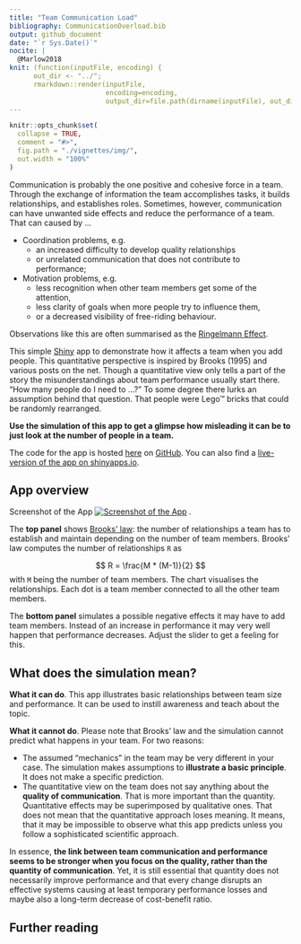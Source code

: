 ```yaml
---
title: "Team Communication Load"
bibliography: CommunicationOverload.bib
output: github_document
date: "`r Sys.Date()`"
nocite: |
  @Marlow2018
knit: (function(inputFile, encoding) {
      out_dir <- "../";
      rmarkdown::render(inputFile,
                        encoding=encoding,
                        output_dir=file.path(dirname(inputFile), out_dir))})
---
```


<!-- README.md is generated from README.Rmd. Please edit that file. -->

```r
knitr::opts_chunk$set(
  collapse = TRUE,
  comment = "#>",
  fig.path = "./vignettes/img/",
  out.width = "100%"
)
```

Communication is probably the one positive and cohesive force in a team. Through the exchange of information the team accomplishes tasks, it builds relationships, and establishes roles. Sometimes, however, communication can have unwanted side effects and reduce the performance of a team. That can caused by ...

* Coordination problems, e.g.
  * an increased difficulty to develop quality relationships
  * or unrelated communication that does not contribute to performance;
* Motivation problems, e.g.
  * less recognition when other team members get some of the attention,
  * less clarity of goals when more people try to influence them,
  * or a decreased visibility of free-riding behaviour.
  
Observations like this are often summarised as the [Ringelmann Effect](https://en.wikipedia.org/wiki/Ringelmann_effect).

This simple [Shiny](https://shiny.rstudio.com/) app to demonstrate how it affects a team when you add people. This quantitative perspective is inspired by Brooks (1995) and various posts on the net. Though a quantitative view only tells a part of the story the misunderstandings about team performance usually start there. "How many people do I need to ...?" To some degree there lurks an assumption behind that question. That people were Lego™ bricks that could be randomly rearranged. 

**Use the simulation of this app to get a glimpse how misleading it can be to just look at the number of people in a team.**

The code for the app is hosted [here](https://github.com/SigurdJanson/CommunicationOverload) on [GitHub](https://github.com). You can also find a [live-version of the app on shinyapps.io](https://js-rapps.shinyapps.io/communicationoverload/).


## App overview

Screenshot of the App [![Screenshot of the App](./vignettes/img/TeamCommunication_Overview.png)](https://js-rapps.shinyapps.io/communicationoverload/) .

The **top panel** shows [Brooks' law](https://en.wikipedia.org/wiki/Brooks%27s_law): the number of relationships a team has to establish and maintain depending on the number of team members. Brooks' law computes the number of relationships `R` as

$$ R = \frac{M * (M-1)}{2} $$
with `M` being the number of team members. The chart visualises the relationships. Each dot is a team member connected to all the other team members.

The **bottom panel** simulates a possible negative effects it may have to add team members. Instead of an increase in performance it may very well happen that performance decreases. Adjust the slider to get a feeling for this.



## What does the simulation mean?

**What it can do**. This app illustrates basic relationships between team size and performance. It can be used to instill awareness and teach about the topic.

**What it cannot do**. Please note that Brooks' law and the simulation cannot predict what happens in your team. For two reasons:

* The assumed "mechanics" in the team may be very different in your case. The simulation makes assumptions to **illustrate a basic principle**. It does not make a specific prediction.
* The quantitative view on the team does not say anything about the **quality of communication**. That is more important than the quantity. Quantitative effects may be superimposed by qualitative ones. That does not mean that the quantitative approach loses meaning. It means, that it may be impossible to observe what this app predicts unless you follow a sophisticated scientific approach.

In essence, **the link between team communication and performance seems to be stronger when you focus on the quality, rather than the quantity of communication**. Yet, it is still essential that quantity does not necessarily improve performance and that every change disrupts an effective systems causing at least temporary performance losses and maybe also a long-term decrease of cost-benefit ratio.



## Further reading

<div id="refs"></div>



